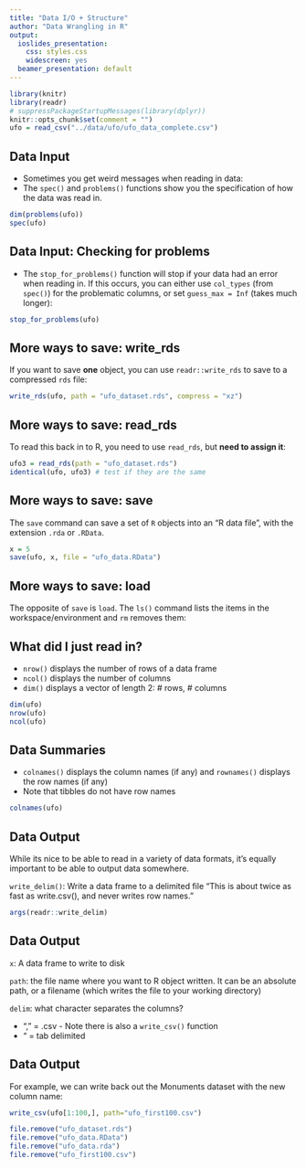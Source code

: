 ```yaml
---
title: "Data I/O + Structure"
author: "Data Wrangling in R"
output:
  ioslides_presentation:
    css: styles.css
    widescreen: yes
  beamer_presentation: default
---
```


```r
library(knitr)
library(readr)
# suppressPackageStartupMessages(library(dplyr))
knitr::opts_chunk$set(comment = "")
ufo = read_csv("../data/ufo/ufo_data_complete.csv")
```

## Data Input

* Sometimes you get weird messages when reading in data:
* The `spec()` and `problems()` functions show you the specification of how the data was read in.  

```r
dim(problems(ufo))
spec(ufo)
```


## Data Input: Checking for problems

* The `stop_for_problems()` function will stop if your data had an error when reading in.  If this occurs, you can either use `col_types` (from `spec()`) for the problematic columns, or set `guess_max = Inf` (takes much longer):

```r
stop_for_problems(ufo)
```


## More ways to save: write_rds

If you want to save **one** object, you can use `readr::write_rds` to save to a compressed `rds` file:

```r
write_rds(ufo, path = "ufo_dataset.rds", compress = "xz")
```


## More ways to save: read_rds

To read this back in to R, you need to use `read_rds`, but **need to assign it**:

```r
ufo3 = read_rds(path = "ufo_dataset.rds")
identical(ufo, ufo3) # test if they are the same 
```

## More ways to save: save

The `save` command can save a set of `R` objects into an "R data file", with the extension `.rda` or `.RData`.  

```r
x = 5
save(ufo, x, file = "ufo_data.RData")
```


## More ways to save: load

The opposite of `save` is `load`.  The `ls()` command lists the items in the workspace/environment and `rm` removes them:

## What did I just read in?

* `nrow()` displays the number of rows of a data frame
* `ncol()` displays the number of columns 
* `dim()` displays a vector of length 2: # rows, # columns

```r
dim(ufo)
nrow(ufo)
ncol(ufo)
```

## Data Summaries

* `colnames()` displays the column names (if any) and `rownames()` displays the row names (if any)
* Note that tibbles do not have row names

```r
colnames(ufo)
```


## Data Output

While its nice to be able to read in a variety of data formats, it's equally important to be able to output data somewhere.

`write_delim()`: Write a data frame to a delimited file
"This is about twice as fast as write.csv(), and never writes row names."

```r
args(readr::write_delim)
```

## Data Output

`x`: A data frame to write to disk

`path`: the file name where you want to R object written. It can be an absolute path, or a filename (which writes the file to your working directory)

`delim`: what character separates the columns? 

* "," = .csv - Note there is also a `write_csv()` function
* "\t" = tab delimited


## Data Output

For example, we can write back out the Monuments dataset with the new column name:

```r
write_csv(ufo[1:100,], path="ufo_first100.csv")
```


```r
file.remove("ufo_dataset.rds")
file.remove("ufo_data.RData")
file.remove("ufo_data.rda")
file.remove("ufo_first100.csv")
```
